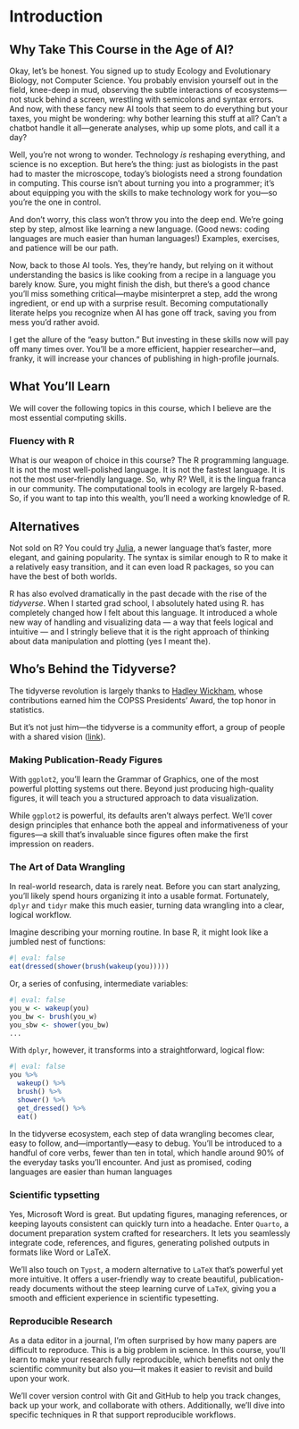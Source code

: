# Introduction

## Why Take This Course in the Age of AI?

Okay, let's be honest. You signed up to study Ecology and Evolutionary Biology, not Computer Science. You probably envision yourself out in the field, knee-deep in mud, observing the subtle interactions of ecosystems—not stuck behind a screen, wrestling with semicolons and syntax errors. And now, with these fancy new AI tools that seem to do everything but your taxes, you might be wondering: why bother learning this stuff at all? Can’t a chatbot handle it all—generate analyses, whip up some plots, and call it a day?

Well, you're not wrong to wonder. Technology *is* reshaping everything, and science is no exception. But here’s the thing: just as biologists in the past had to master the microscope, today’s biologists need a strong foundation in computing. This course isn’t about turning you into a programmer; it’s about equipping you with the skills to make technology work for you—so you’re the one in control.

And don’t worry, this class won’t throw you into the deep end. We’re going step by step, almost like learning a new language. (Good news: coding languages are much easier than human languages!) Examples, exercises, and patience will be our path.

Now, back to those AI tools. Yes, they’re handy, but relying on it without understanding the basics is like cooking from a recipe in a language you barely know. Sure, you might finish the dish, but there’s a good chance you’ll miss something critical—maybe misinterpret a step, add the wrong ingredient, or end up with a surprise result. Becoming computationally literate helps you recognize when AI has gone off track, saving you from mess you’d rather avoid.

I get the allure of the “easy button.” But investing in these skills now will pay off many times over. You’ll be a more efficient, happier researcher—and, franky, it will increase your chances of publishing in high-profile journals.

## What You'll Learn
We will cover the following topics in this course, which I believe are the most essential computing skills.

### Fluency with R
What is our weapon of choice in this course?  The R programming language. It is not the most well-polished language. It is not the fastest language. It is not the most user-friendly language. So, why R? Well, it is the lingua franca in our community. The computational tools in ecology are largely R-based. So, if you want to tap into this wealth, you’ll need a working knowledge of R.

::: {.callout-tip}
## Alternatives
Not sold on R? You could try [Julia](https://julialang.org/), a newer language that’s faster, more elegant, and gaining popularity. The syntax is similar enough to R to make it a relatively easy transition, and it can even load R packages, so you can have the best of both worlds.
:::

R has also evolved dramatically in the past decade with the rise of the *tidyverse*. When I started grad school, I absolutely hated using R. has completely changed how I felt about this language. It introduced a whole new way of handling and visualizing data — a way that feels logical and intuitive — and I stringly believe that it is the right approach of thinking about data manipulation and plotting (yes I meant the).

::: {.callout-tip collapse="true"}
## Who’s Behind the Tidyverse?
The tidyverse revolution is largely thanks to [Hadley Wickham](https://hadley.nz/), whose contributions earned him the COPSS Presidents’ Award, the top honor in statistics. 

But it’s not just him—the tidyverse is a community effort, a group of people with a shared vision ([link](https://joss.theoj.org/papers/10.21105/joss.01686)).
:::

### Making Publication-Ready Figures

With `ggplot2`, you’ll learn the Grammar of Graphics, one of the most powerful plotting systems out there. Beyond just producing high-quality figures, it will teach you a structured approach to data visualization.

While `ggplot2` is powerful, its defaults aren’t always perfect. We’ll cover design principles that enhance both the appeal and informativeness of your figures—a skill that’s invaluable since figures often make the first impression on readers.

### The Art of Data Wrangling
In real-world research, data is rarely neat. Before you can start analyzing, you’ll likely spend hours organizing it into a usable format. Fortunately, `dplyr` and `tidyr` make this much easier, turning data wrangling into a clear, logical workflow.

Imagine describing your morning routine. In base R, it might look like a jumbled nest of functions:
```r
#| eval: false
eat(dressed(shower(brush(wakeup(you)))))
```
Or, a series of confusing, intermediate variables:
```r
#| eval: false
you_w <- wakeup(you)
you_bw <- brush(you_w)
you_sbw <- shower(you_bw)
...
```
With `dplyr`, however, it transforms into a straightforward, logical flow:
```r
#| eval: false
you %>% 
  wakeup() %>% 
  brush() %>% 
  shower() %>% 
  get_dressed() %>% 
  eat() 
```

In the tidyverse ecosystem, each step of data wrangling becomes clear, easy to follow, and—importantly—easy to debug. You’ll be introduced to a handful of core verbs, fewer than ten in total, which handle around 90% of the everyday tasks you’ll encounter. 
And just as promised, coding languages are easier than human languages

### Scientific typsetting
Yes, Microsoft Word is great. But updating figures, managing references, or keeping layouts consistent can quickly turn into a headache. Enter `Quarto`, a document preparation system crafted for researchers. It lets you seamlessly integrate code, references, and figures, generating polished outputs in formats like Word or LaTeX.

We’ll also touch on `Typst`, a modern alternative to `LaTeX` that’s powerful yet more intuitive. It offers a user-friendly way to create beautiful, publication-ready documents without the steep learning curve of `LaTeX`, giving you a smooth and efficient experience in scientific typesetting.

### Reproducible Research
As a data editor in a journal, I’m often surprised by how many papers are difficult to reproduce. This is a big problem in science. In this course, you’ll learn to make your research fully reproducible, which benefits not only the scientific community but also you—it makes it easier to revisit and build upon your work.

We’ll cover version control with Git and GitHub to help you track changes, back up your work, and collaborate with others. Additionally, we’ll dive into specific techniques in R that support reproducible workflows.